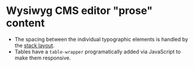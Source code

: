 
<Meta of={Wysiwyg} />

# Wysiwyg CMS editor "prose" content
- The spacing between the individual typographic elements is handled by the [stack layout](/story/layout-stack--stack).
- Tables have a `table-wrapper` programatically added via JavaScript to make them responsive.

<Canvas of={Wysiwyg.Wysiwyg} />
